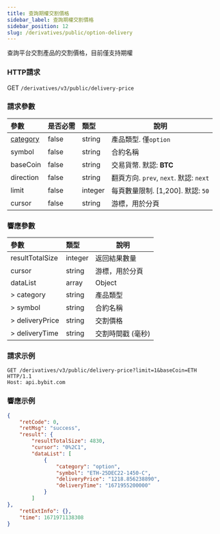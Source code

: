 ```yaml
---
title: 查詢期權交割價格
sidebar_label: 查詢期權交割價格
sidebar_position: 12
slug: /derivatives/public/option-delivery
---
```


查詢平台交割產品的交割價格，目前僅支持期權

### HTTP請求
GET `/derivatives/v3/public/delivery-price`

### 請求參數
| 參數 | 是否必需 | 類型 | 說明|
|:----- |:-------|:-----|------ |
|[category](../enum#category) |false |string |產品類型. 僅`option` |
|symbol |false |string |合約名稱|
|baseCoin |false |string |交易貨幣. 默認: **BTC**|
|direction |false |string |翻頁方向. `prev`, `next`. 默認: `next`|
|limit |false |integer |每頁數量限制. [1,200]. 默認: `50`|
|cursor |false |string |游標，用於分頁|

### 響應參數
| 參數 | 類型 | 說明|
|:----- |:-----|----- |
|resultTotalSize |integer |返回結果數量 |
|cursor |string |游標，用於分頁 |
|dataList |array |Object |
|> category |string |產品類型 |
|> symbol |string |合約名稱 |
|> deliveryPrice |string |交割價格 |
|> deliveryTime |string |交割時間戳 (毫秒) |

### 請求示例

<Tabs>
<TabItem value="console-option" label="option">

```http
GET /derivatives/v3/public/delivery-price?limit=1&baseCoin=ETH HTTP/1.1
Host: api.bybit.com
```

</TabItem>
</Tabs>

### 響應示例

<Tabs>
<TabItem value="js option" label="option">

```json
{
    "retCode": 0,
    "retMsg": "success",
    "result": {
        "resultTotalSize": 4830,
        "cursor": "0%2C1",
        "dataList": [
            {
                "category": "option",
                "symbol": "ETH-25DEC22-1450-C",
                "deliveryPrice": "1218.856238890",
                "deliveryTime": "1671955200000"
            }
        ]
},
    "retExtInfo": {},
    "time": 1671971138308
}
```
</TabItem>
</Tabs>